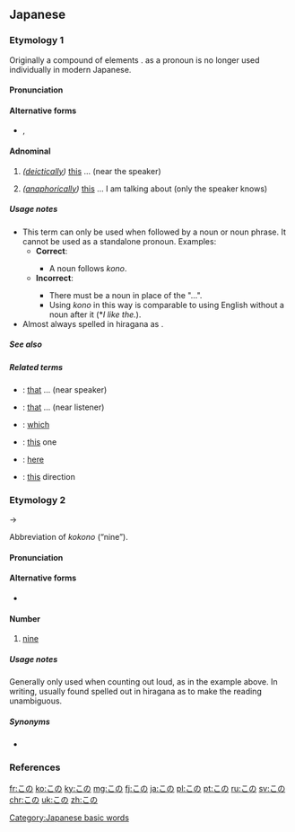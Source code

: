 ==Japanese==

===Etymology 1===
Originally a compound of {{etyl|ojp|ja}} elements {{compound|lang=ja|こ|tr1=ko|t1=(''pronoun'') this|の|tr2=no|t2=possessive, modifies following noun}}. {{l|ja|こ}} as a pronoun is no longer used individually in modern Japanese.

====Pronunciation====
{{ja-pron|acc=h|acc_ref=DJR}}

====Alternative forms====
* {{l|ja|此の}}, {{l|ja|斯の}}

====Adnominal====
{{ja-pos|adnominal}}

# ''([[deictically]])'' [[this]] ... (near the speaker)
#: {{ja-usex|'''この'''車は緑です。|'''この''' くるま は みどり です。|'''This''' car is green.}}
# ''([[anaphorically]])'' [[this]] ... I am talking about (only the speaker knows)

=====Usage notes=====
* This term can only be used when followed by a noun or noun phrase. It cannot be used as a standalone pronoun. Examples:
** '''Correct''':
**: {{ja-usex-inline|'''この'''[[色]]が好きです。|'''^この''' いろ が すき です。|I like '''this''' color.}}
*** A noun follows ''kono''.
** '''Incorrect''':
**: {{ja-usex-inline|'''この'''が好きです。|'''^この''' が すき です。|I like '''this''' ...}}
*** There must be a noun in place of the "...".
*** Using ''kono'' in this way is comparable to using English {{m|en|the}} without a noun after it (*''I like the.'').
* Almost always spelled in hiragana as {{lang|ja|この}}.

=====See also=====
{{Japanese demonstratives}}

=====Related terms=====
{{rel-top}}
* {{ja-r|その}}: [[that]] ... (near speaker)
* {{ja-r|あの}}: [[that]] ... (near listener)
* {{ja-r|どの}}: [[which]]
* {{ja-r|これ}}: [[this]] one
* {{ja-r|ここ}}: [[here]]
* {{ja-r|こちら}}: [[this]] direction
{{rel-bottom}}

===Etymology 2===
{{IPAchar|/kokono/}} → {{IPAchar|/kono/}}

Abbreviation of {{etyl|ojp|ja}} ''kokono'' (“nine”).

====Pronunciation====
{{ja-pron|acc=1|acc_ref=DJR}}

====Alternative forms====
* {{l|ja|九}}

====Number====
{{ja-pos|numeral symbol}}

# {{lb|ja|dated}} [[nine]]
#: {{ux|ja|ひい、ふう、みい、よう、いつ、むう、なな、やあ、'''この'''、とお。|tr=''hī, fū, mī, yō, itsu, mū, nana, yā, '''kono''', tō.''|t=One, two, three, four, five, six, seven, eight, '''nine''', ten.}}

=====Usage notes=====
Generally only used when counting out loud, as in the example above. In writing, usually found spelled out in hiragana as {{lang|ja|この}} to make the reading unambiguous.

=====Synonyms=====
* {{ja-r|ここのつ}}

===References===
<references/>

[[Category:Japanese basic words]]

[[fr:この]]
[[ko:この]]
[[ky:この]]
[[mg:この]]
[[fj:この]]
[[ja:この]]
[[pl:この]]
[[pt:この]]
[[ru:この]]
[[sv:この]]
[[chr:この]]
[[uk:この]]
[[zh:この]]